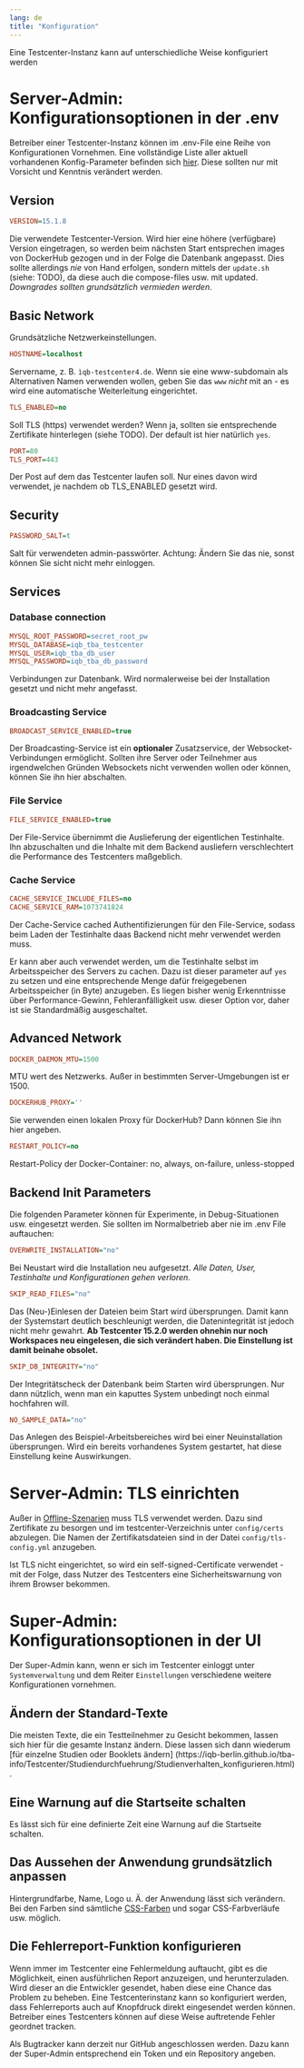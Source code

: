 ```yaml
---
lang: de
title: "Konfiguration"
---
```


Eine Testcenter-Instanz kann auf unterschiedliche Weise konfiguriert werden

# Server-Admin: Konfigurationsoptionen in der .env

Betreiber einer Testcenter-Instanz können im .env-File eine Reihe von Konfigurationen Vornehmen. Eine vollständige Liste
aller aktuell vorhandenen Konfig-Parameter befinden sich
[hier](https://github.com/iqb-berlin/testcenter/blob/master/docker/default.env).
Diese sollten nur mit Vorsicht und Kenntnis verändert werden.

## Version
```ini
VERSION=15.1.8
```
Die verwendete Testcenter-Version. Wird hier eine höhere (verfügbare) Version eingetragen, so werden beim nächsten Start
entsprechen images von DockerHub gezogen und in der Folge die Datenbank angepasst. Dies sollte allerdings *nie* von Hand
erfolgen, sondern mittels der `update.sh` (siehe: TODO), da diese auch die compose-files usw. mit updated.
*Downgrades sollten grundsätzlich vermieden werden*.

## Basic Network
Grundsätzliche Netzwerkeinstellungen.
```ini
HOSTNAME=localhost
```
Servername, z. B. `ìqb-testcenter4.de`. Wenn sie eine www-subdomain als Alternativen Namen verwenden wollen, geben Sie
das `www` *nicht* mit an - es wird eine automatische Weiterleitung eingerichtet.

```ini
TLS_ENABLED=no
```
Soll TLS (https) verwendet werden? Wenn ja, sollten sie entsprechende Zertifikate hinterlegen (siehe TODO).
Der default ist hier natürlich `yes`.

```ini
PORT=80
TLS_PORT=443
```
Der Post auf dem das Testcenter laufen soll. Nur eines davon wird verwendet, je nachdem ob TLS_ENABLED gesetzt wird.

## Security
```ini
PASSWORD_SALT=t
```
Salt für verwendeten admin-passwörter.
Achtung: Ändern Sie das nie, sonst können Sie sicht nicht mehr einloggen.


## Services
### Database connection
```ini
MYSQL_ROOT_PASSWORD=secret_root_pw
MYSQL_DATABASE=iqb_tba_testcenter
MYSQL_USER=iqb_tba_db_user
MYSQL_PASSWORD=iqb_tba_db_password
```
Verbindungen zur Datenbank. Wird normalerweise bei der Installation gesetzt und nicht mehr angefasst.

### Broadcasting Service
```ini
BROADCAST_SERVICE_ENABLED=true
```
Der Broadcasting-Service ist ein **optionaler** Zusatzservice, der Websocket-Verbindungen ermöglicht. Sollten ihre
Server oder Teilnehmer aus irgendwelchen Gründen Websockets nicht verwenden wollen oder können, können Sie ihn hier
abschalten.

### File Service
```ini
FILE_SERVICE_ENABLED=true
```
Der File-Service übernimmt die Auslieferung der eigentlichen Testinhalte. Ihn abzuschalten und die Inhalte mit dem
Backend ausliefern verschlechtert die Performance des Testcenters maßgeblich.

### Cache Service
```ini
CACHE_SERVICE_INCLUDE_FILES=no
CACHE_SERVICE_RAM=1073741824
```
Der Cache-Service cached Authentifizierungen für den File-Service, sodass beim Laden der Testinhalte daas Backend nicht
mehr verwendet werden muss.

Er kann aber auch verwendet werden, um die Testinhalte selbst im Arbeitsspeicher des Servers zu cachen. Dazu ist dieser
parameter auf `yes` zu setzen und eine entsprechende Menge dafür freigegebenen Arbeitsspeicher (in Byte) anzugeben.
Es liegen bisher wenig Erkenntnisse über Performance-Gewinn, Fehleranfälligkeit usw. dieser Option vor, daher ist sie
Standardmäßig ausgeschaltet.


## Advanced Network
```ini
DOCKER_DAEMON_MTU=1500
```
MTU wert des Netzwerks. Außer in bestimmten Server-Umgebungen ist er 1500.

```ini
DOCKERHUB_PROXY=''
```
Sie verwenden einen lokalen Proxy für DockerHub? Dann können Sie ihn hier angeben.

```ini
RESTART_POLICY=no
```
Restart-Policy der Docker-Container: no, always, on-failure, unless-stopped

## Backend Init Parameters
Die folgenden Parameter können für Experimente, in Debug-Situationen usw. eingesetzt werden. Sie sollten im
Normalbetrieb aber nie im .env File auftauchen:

```ini
OVERWRITE_INSTALLATION="no"
```
Bei Neustart wird die Installation neu aufgesetzt. *Alle Daten, User, Testinhalte und Konfigurationen gehen verloren*.

```ini
SKIP_READ_FILES="no"
```
Das (Neu-)Einlesen der Dateien beim Start wird übersprungen. Damit kann der Systemstart deutlich beschleunigt werden,
die Datenintegrität ist jedoch nicht mehr gewahrt. **Ab Testcenter 15.2.0 werden ohnehin nur noch Workspaces neu
eingelesen, die sich verändert haben. Die Einstellung ist damit beinahe obsolet.**

```ini
SKIP_DB_INTEGRITY="no"
```
Der Integritätscheck der Datenbank beim Starten wird übersprungen. Nur dann nützlich, wenn man ein kaputtes System
unbedingt noch einmal hochfahren will.

```ini
NO_SAMPLE_DATA="no"
```
Das Anlegen des Beispiel-Arbeitsbereiches wird bei einer Neuinstallation übersprungen. Wird ein bereits vorhandenes
System gestartet, hat diese Einstellung keine Auswirkungen.

# Server-Admin: TLS einrichten
Außer in [Offline-Szenarien](https://iqb-berlin.github.io/tba-info/Testcenter/install/offline.html) muss TLS verwendet
werden. Dazu sind Zertifikate zu besorgen und im testcenter-Verzeichnis unter `config/certs` abzulegen. Die Namen der
Zertifikatsdateien sind in der Datei `config/tls-config.yml` anzugeben.

Ist TLS nicht eingerichtet, so wird ein self-signed-Certificate verwendet - mit der Folge, dass Nutzer des Testcenters
eine Sicherheitswarnung von ihrem Browser bekommen.

# Super-Admin: Konfigurationsoptionen in der UI
Der Super-Admin kann, wenn er sich im Testcenter einloggt unter `Systemverwaltung` und dem Reiter `Einstellungen`
verschiedene weitere Konfigurationen vornehmen.

## Ändern der Standard-Texte
Die meisten Texte, die ein Testteilnehmer zu Gesicht bekommen, lassen sich hier für die gesamte Instanz ändern. Diese
lassen sich dann wiederum [für einzelne Studien oder Booklets ändern]
(https://iqb-berlin.github.io/tba-info/Testcenter/Studiendurchfuehrung/Studienverhalten_konfigurieren.html).

## Eine Warnung auf die Startseite schalten
Es lässt sich für eine definierte Zeit eine Warnung auf die Startseite schalten.

## Das Aussehen der Anwendung grundsätzlich anpassen
Hintergrundfarbe, Name, Logo u. Ä. der Anwendung lässt sich verändern. Bei den Farben sind sämtliche
[CSS-Farben](https://www.w3schools.com/cssref/css_colors.php) und sogar CSS-Farbverläufe usw. möglich.

## Die Fehlerreport-Funktion konfigurieren
Wenn immer im Testcenter eine Fehlermeldung auftaucht, gibt es die Möglichkeit, einen ausführlichen Report anzuzeigen,
und herunterzuladen. Wird dieser an die Entwickler gesendet, haben diese eine Chance das Problem zu beheben. Eine
Testcenterinstanz kann so konfiguriert werden, dass Fehlerreports auch auf Knopfdruck direkt eingesendet werden können.
Betreiber eines Testcenters können auf diese Weise auftretende Fehler geordnet tracken.

Als Bugtracker kann derzeit nur GitHub angeschlossen werden. Dazu kann der Super-Admin entsprechend ein Token und ein
Repository angeben.
